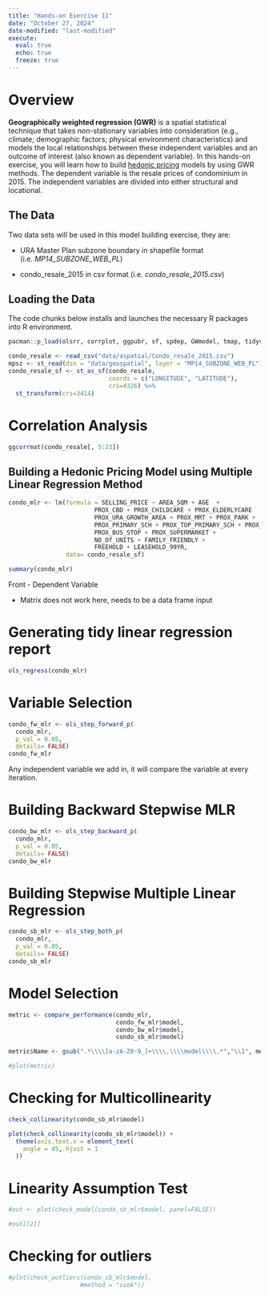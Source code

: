 ```yaml
---
title: "Hands-on Exercise 11"
date: "October 27, 2024"
date-modified: "last-modified"
execute: 
  eval: true
  echo: true
  freeze: true
---
```


# Overview

**Geographically weighted regression (GWR)** is a spatial statistical technique that takes non-stationary variables into consideration (e.g., climate; demographic factors; physical environment characteristics) and models the local relationships between these independent variables and an outcome of interest (also known as dependent variable). In this hands-on exercise, you will learn how to build [hedonic pricing](https://www.investopedia.com/terms/h/hedonicpricing.asp) models by using GWR methods. The dependent variable is the resale prices of condominium in 2015. The independent variables are divided into either structural and locational.

## The Data

Two data sets will be used in this model building exercise, they are:

-   URA Master Plan subzone boundary in shapefile format (i.e. *MP14_SUBZONE_WEB_PL*)

-   condo_resale_2015 in csv format (i.e. *condo_resale_2015.csv*)

## Loading the Data

The code chunks below installs and launches the necessary R packages into R environment.

```r
pacman::p_load(olsrr, corrplot, ggpubr, sf, spdep, GWmodel, tmap, tidyverse, gtsummary, ggstatsplot, performance)
```

```r
condo_resale <- read_csv("data/aspatial/Condo_resale_2015.csv")
mpsz <- st_read(dsn = "data/geospatial", layer = "MP14_SUBZONE_WEB_PL")
condo_resale_sf <- st_as_sf(condo_resale,
                            coords = c("LONGITUDE", "LATITUDE"),
                            crs=4326) %>%
  st_transform(crs=3414)
```

# Correlation Analysis

```r
ggcorrmat(condo_resale[, 5:23])
```

## Building a Hedonic Pricing Model using Multiple Linear Regression Method

```r
condo_mlr <- lm(formula = SELLING_PRICE ~ AREA_SQM + AGE  + 
                        PROX_CBD + PROX_CHILDCARE + PROX_ELDERLYCARE    + 
                        PROX_URA_GROWTH_AREA + PROX_MRT + PROX_PARK + 
                        PROX_PRIMARY_SCH + PROX_TOP_PRIMARY_SCH + PROX_SHOPPING_MALL   +
                        PROX_BUS_STOP + PROX_SUPERMARKET + 
                        NO_Of_UNITS + FAMILY_FRIENDLY +
                        FREEHOLD + LEASEHOLD_99YR, 
                data= condo_resale_sf)

summary(condo_mlr)
```

Front - Dependent Variable

-   Matrix does not work here, needs to be a data frame input

# Generating tidy linear regression report

```r
ols_regress(condo_mlr)
```

# Variable Selection

```r
condo_fw_mlr <- ols_step_forward_p(
  condo_mlr, 
  p_val = 0.05, 
  details= FALSE) 
condo_fw_mlr
```

Any independent variable we add in, it will compare the variable at every iteration.

# Building Backward Stepwise MLR

```r
condo_bw_mlr <- ols_step_backward_p(
  condo_mlr, 
  p_val = 0.05, 
  details= FALSE) 
condo_bw_mlr
```

# Building Stepwise Multiple Linear Regression

```r
condo_sb_mlr <- ols_step_both_p(
  condo_mlr, 
  p_val = 0.05, 
  details= FALSE) 
condo_sb_mlr
```

# Model Selection

```r
metric <- compare_performance(condo_mlr, 
                              condo_fw_mlr$model, 
                              condo_bw_mlr$model, 
                              condo_sb_mlr$model)
```

```r
metric$Name <- gsub(".*\\\\[a-zA-Z0-9_]+\\\\,\\\\model\\\\.*","\\1", metric$Name)
```

```r
#plot(metric)
```

# Checking for Multicollinearity

```r
check_collinearity(condo_sb_mlr$model)
```

```r
plot(check_collinearity(condo_sb_mlr$model)) + 
  theme(axis.text.x = element_text(
    angle = 45, hjust = 1
  ))
```

# Linearity Assumption Test

```r
#out <- plot(check_model(condo_sb_mlr$model, panel=FALSE))

#out[[2]]
```

# Checking for outliers

```r
#plot(check_outliers(condo_sb_mlr$model, 
                    #method = "cook"))
```
